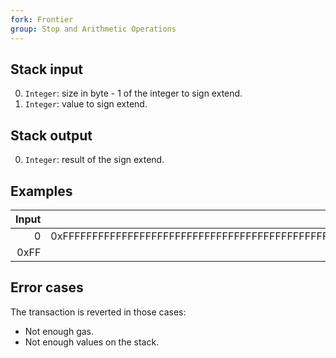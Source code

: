 ```yaml
---
fork: Frontier
group: Stop and Arithmetic Operations
---
```


## Stack input

0. `Integer`: size in byte - 1 of the integer to sign extend.
1. `Integer`: value to sign extend.

## Stack output

0. `Integer`: result of the sign extend.

## Examples

| Input | Output | * | Input | Output |
|------:|-------:|-|------:|-------:|
| 0 | 0xFFFFFFFFFFFFFFFFFFFFFFFFFFFFFFFFFFFFFFFFFFFFFFFFFFFFFFFFFFFFFFFF | * | 0 | 0x7F |
| 0xFF | | * | 0x7F | |

## Error cases

The transaction is reverted in those cases:
- Not enough gas.
- Not enough values on the stack.

